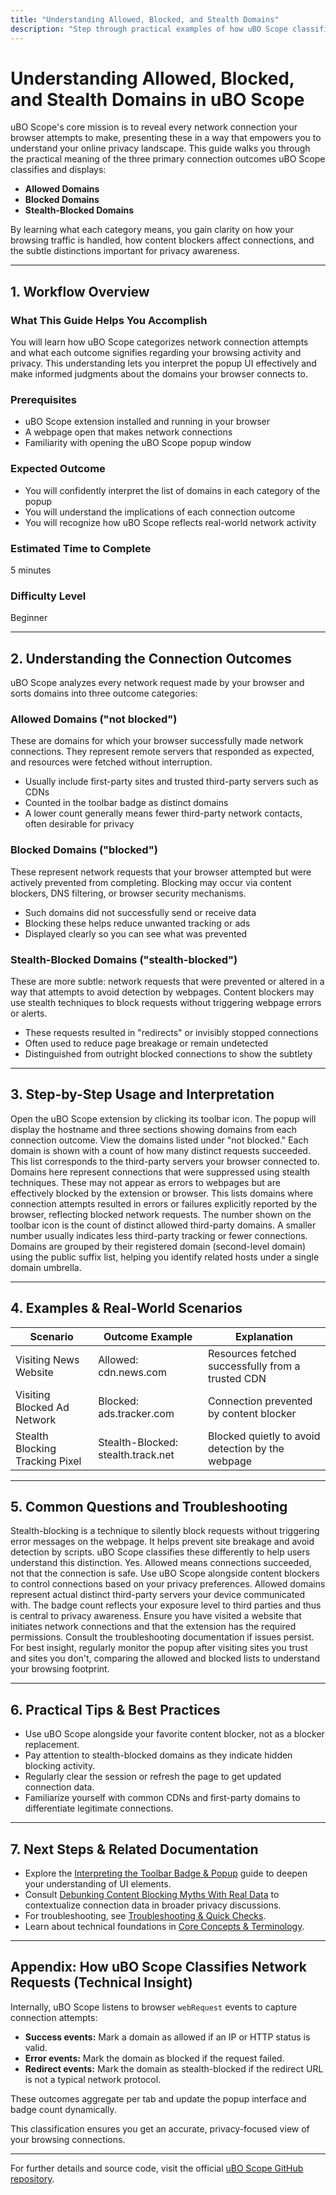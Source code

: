 ```yaml
---
title: "Understanding Allowed, Blocked, and Stealth Domains"
description: "Step through practical examples of how uBO Scope classifies and displays connection attempts. Grasp the meaning of each connection outcome and how it relates to your browsing and privacy."
---
```


# Understanding Allowed, Blocked, and Stealth Domains in uBO Scope

uBO Scope's core mission is to reveal every network connection your browser attempts to make, presenting these in a way that empowers you to understand your online privacy landscape. This guide walks you through the practical meaning of the three primary connection outcomes uBO Scope classifies and displays:

- **Allowed Domains**
- **Blocked Domains**
- **Stealth-Blocked Domains**

By learning what each category means, you gain clarity on how your browsing traffic is handled, how content blockers affect connections, and the subtle distinctions important for privacy awareness.

---

## 1. Workflow Overview

### What This Guide Helps You Accomplish
You will learn how uBO Scope categorizes network connection attempts and what each outcome signifies regarding your browsing activity and privacy. This understanding lets you interpret the popup UI effectively and make informed judgments about the domains your browser connects to.

### Prerequisites
- uBO Scope extension installed and running in your browser
- A webpage open that makes network connections
- Familiarity with opening the uBO Scope popup window

### Expected Outcome
- You will confidently interpret the list of domains in each category of the popup
- You will understand the implications of each connection outcome
- You will recognize how uBO Scope reflects real-world network activity

### Estimated Time to Complete
5 minutes

### Difficulty Level
Beginner

---

## 2. Understanding the Connection Outcomes

uBO Scope analyzes every network request made by your browser and sorts domains into three outcome categories:

### Allowed Domains ("not blocked")
These are domains for which your browser successfully made network connections. They represent remote servers that responded as expected, and resources were fetched without interruption.

- Usually include first-party sites and trusted third-party servers such as CDNs
- Counted in the toolbar badge as distinct domains
- A lower count generally means fewer third-party network contacts, often desirable for privacy

### Blocked Domains ("blocked")
These represent network requests that your browser attempted but were actively prevented from completing. Blocking may occur via content blockers, DNS filtering, or browser security mechanisms.

- Such domains did not successfully send or receive data
- Blocking these helps reduce unwanted tracking or ads
- Displayed clearly so you can see what was prevented

### Stealth-Blocked Domains ("stealth-blocked")
These are more subtle: network requests that were prevented or altered in a way that attempts to avoid detection by webpages. Content blockers may use stealth techniques to block requests without triggering webpage errors or alerts.

- These requests resulted in "redirects" or invisibly stopped connections
- Often used to reduce page breakage or remain undetected
- Distinguished from outright blocked connections to show the subtlety

---

## 3. Step-by-Step Usage and Interpretation

<Steps>
<Step title="Accessing the uBO Scope Popup">
Open the uBO Scope extension by clicking its toolbar icon. The popup will display the hostname and three sections showing domains from each connection outcome.
</Step>
<Step title="Reading the Allowed Domains Section">
View the domains listed under "not blocked." Each domain is shown with a count of how many distinct requests succeeded. This list corresponds to the third-party servers your browser connected to.
</Step>
<Step title="Reviewing the Stealth-Blocked Domains Section">
Domains here represent connections that were suppressed using stealth techniques. These may not appear as errors to webpages but are effectively blocked by the extension or browser.
</Step>
<Step title="Checking the Blocked Domains Section">
This lists domains where connection attempts resulted in errors or failures explicitly reported by the browser, reflecting blocked network requests.
</Step>
<Step title="Interpreting the Badge Count">
The number shown on the toolbar icon is the count of distinct allowed third-party domains. A smaller number usually indicates less third-party tracking or fewer connections.
</Step>
<Step title="Understanding Domain Grouping">
Domains are grouped by their registered domain (second-level domain) using the public suffix list, helping you identify related hosts under a single domain umbrella.
</Step>
</Steps>

---

## 4. Examples & Real-World Scenarios

| Scenario                        | Outcome Example                      | Explanation                                              |
|--------------------------------|------------------------------------|----------------------------------------------------------|
| Visiting News Website           | Allowed: cdn.news.com               | Resources fetched successfully from a trusted CDN       |
| Visiting Blocked Ad Network     | Blocked: ads.tracker.com            | Connection prevented by content blocker                  |
| Stealth Blocking Tracking Pixel| Stealth-Blocked: stealth.track.net | Blocked quietly to avoid detection by the webpage        |

---

## 5. Common Questions and Troubleshooting

<AccordionGroup title="FAQs About Connection Outcomes">
<Accordion title="Why are some blocked domains shown as stealth-blocked instead of blocked?">
Stealth-blocking is a technique to silently block requests without triggering error messages on the webpage. It helps prevent site breakage and avoid detection by scripts. uBO Scope classifies these differently to help users understand this distinction.
</Accordion>
<Accordion title="Can allowed domains still be harmful?">
Yes. Allowed means connections succeeded, not that the connection is safe. Use uBO Scope alongside content blockers to control connections based on your privacy preferences.
</Accordion>
<Accordion title="Why does the badge count focus on allowed domains only?">
Allowed domains represent actual distinct third-party servers your device communicated with. The badge count reflects your exposure level to third parties and thus is central to privacy awareness.
</Accordion>
<Accordion title="What if I see no data or all categories are empty?">
Ensure you have visited a website that initiates network connections and that the extension has the required permissions. Consult the troubleshooting documentation if issues persist.
</Accordion>
</AccordionGroup>

<Tip>
For best insight, regularly monitor the popup after visiting sites you trust and sites you don't, comparing the allowed and blocked lists to understand your browsing footprint.
</Tip>

---

## 6. Practical Tips & Best Practices

- Use uBO Scope alongside your favorite content blocker, not as a blocker replacement.
- Pay attention to stealth-blocked domains as they indicate hidden blocking activity.
- Regularly clear the session or refresh the page to get updated connection data.
- Familiarize yourself with common CDNs and first-party domains to differentiate legitimate connections.

---

## 7. Next Steps & Related Documentation

- Explore the [Interpreting the Toolbar Badge & Popup](/getting-started/first-use/interpreting-badge-popup) guide to deepen your understanding of UI elements.
- Consult [Debunking Content Blocking Myths With Real Data](/guides/practical-workflows/debunking-common-myths) to contextualize connection data in broader privacy discussions.
- For troubleshooting, see [Troubleshooting & Quick Checks](/getting-started/first-use/troubleshooting-install-use).
- Learn about technical foundations in [Core Concepts & Terminology](/overview/product-intro/core-terms-concepts).

---

## Appendix: How uBO Scope Classifies Network Requests (Technical Insight)

Internally, uBO Scope listens to browser `webRequest` events to capture connection attempts:

- **Success events:** Mark a domain as allowed if an IP or HTTP status is valid.
- **Error events:** Mark the domain as blocked if the request failed.
- **Redirect events:** Mark the domain as stealth-blocked if the redirect URL is not a typical network protocol.

These outcomes aggregate per tab and update the popup interface and badge count dynamically.

This classification ensures you get an accurate, privacy-focused view of your browsing connections.

---

For further details and source code, visit the official [uBO Scope GitHub repository](https://github.com/gorhill/uBO-Scope).